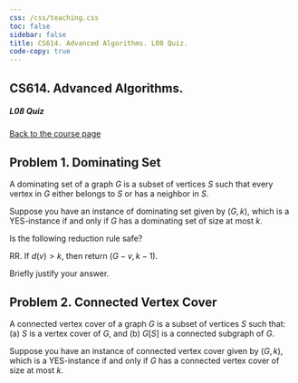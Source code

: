 ```yaml
---
css: /css/teaching.css
toc: false
sidebar: false
title: CS614. Advanced Algorithms. L08 Quiz.
code-copy: true
---
```


:::{.column-body-outset}

## CS614. Advanced Algorithms. 

##### L08 Quiz

[Back to the course page](../index.qmd)


:::{.callout-note icon="false"}

# Problem 1. Dominating Set

A dominating set of a graph $G$ is a subset of vertices $S$ such that every vertex in $G$ either belongs to $S$ or has a neighbor in $S$.

Suppose you have an instance of dominating set given by $(G,k)$, which is a YES-instance if and only if $G$ has a dominating set of size at most $k$.

Is the following reduction rule safe?

RR. If $d(v) > k$, then return $(G-v,k-1)$.

Briefly justify your answer.

:::


:::{.callout-note icon="false"}

# Problem 2. Connected Vertex Cover

A connected vertex cover of a graph $G$ is a subset of vertices $S$ such that: (a) $S$ is a vertex cover of $G$, and (b) $G[S]$ is a connected subgraph of $G$.

Suppose you have an instance of connected vertex cover given by $(G,k)$, which is a YES-instance if and only if $G$ has a connected vertex cover of size at most $k$.

:::


:::